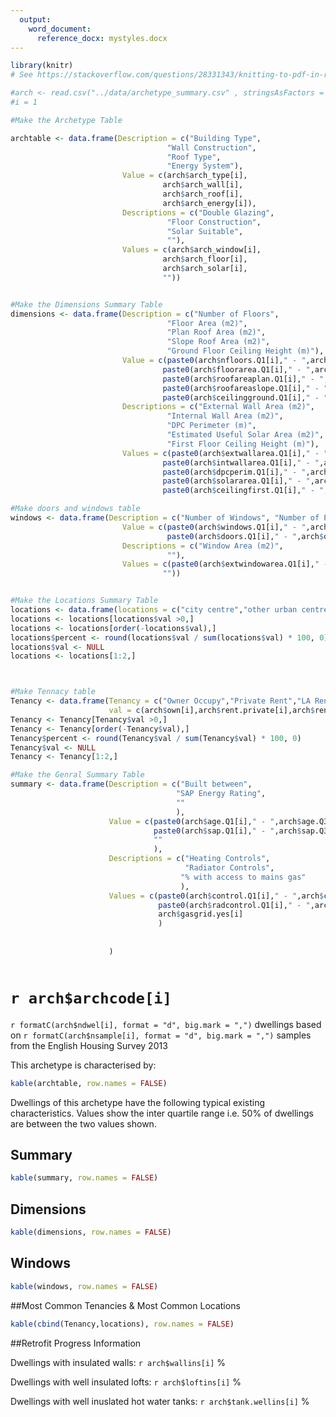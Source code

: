 ```yaml
---
  output: 
    word_document:
      reference_docx: mystyles.docx
---
```

  
```r
library(knitr) 
# See https://stackoverflow.com/questions/28331343/knitting-to-pdf-in-r for info

#arch <- read.csv("../data/archetype_summary.csv" , stringsAsFactors = FALSE)
#i = 1

#Make the Archetype Table

archtable <- data.frame(Description = c("Building Type",
                                   "Wall Construction",
                                   "Roof Type",
                                   "Energy System"), 
                         Value = c(arch$arch_type[i],
                                  arch$arch_wall[i],
                                  arch$arch_roof[i],
                                  arch$arch_energy[i]),
                         Descriptions = c("Double Glazing", 
                                   "Floor Construction", 
                                   "Solar Suitable", 
                                   ""), 
                         Values = c(arch$arch_window[i],
                                  arch$arch_floor[i],
                                  arch$arch_solar[i],
                                  ""))


#Make the Dimensions Summary Table
dimensions <- data.frame(Description = c("Number of Floors",
                                   "Floor Area (m2)",
                                   "Plan Roof Area (m2)",
                                   "Slope Roof Area (m2)",
                                   "Ground Floor Ceiling Height (m)"), 
                         Value = c(paste0(arch$nfloors.Q1[i]," - ",arch$nfloors.Q3[i]),
                                  paste0(arch$floorarea.Q1[i]," - ",arch$floorarea.Q3[i]),
                                  paste0(arch$roofareaplan.Q1[i]," - ",arch$roofareaplan.Q3[i]),
                                  paste0(arch$roofareaslope.Q1[i]," - ",arch$roofareaslope.Q3[i]),
                                  paste0(arch$ceilingground.Q1[i]," - ",arch$ceilingground.Q3[i])),
                         Descriptions = c("External Wall Area (m2)", 
                                   "Internal Wall Area (m2)", 
                                   "DPC Perimeter (m)", 
                                   "Estimated Useful Solar Area (m2)",
                                   "First Floor Ceiling Height (m)"), 
                         Values = c(paste0(arch$extwallarea.Q1[i]," - ",arch$extwallarea.Q3[i]),
                                  paste0(arch$intwallarea.Q1[i]," - ",arch$intwallarea.Q3[i]),
                                  paste0(arch$dpcperim.Q1[i]," - ",arch$dpcperim.Q3[i]),
                                  paste0(arch$solararea.Q1[i]," - ",arch$solararea.Q3[i]),
                                  paste0(arch$ceilingfirst.Q1[i]," - ",arch$ceilingfirst.Q3[i])) )

#Make doors and windows table
windows <- data.frame(Description = c("Number of Windows", "Number of External Doors"), 
                         Value = c(paste0(arch$windows.Q1[i]," - ",arch$windows.Q3[i]),
                                   paste0(arch$doors.Q1[i]," - ",arch$doors.Q3[i])),
                         Descriptions = c("Window Area (m2)", 
                                   ""), 
                         Values = c(paste0(arch$extwindowarea.Q1[i]," - ",arch$extwindowarea.Q3[i]),
                                  ""))


#Make the Locations Summary Table
locations <- data.frame(locations = c("city centre","other urban centre","suburban residential","rural residential","village centre","rural"), val = c(arch$citycentre[i], arch$otherurban[i], arch$suburban[i], arch$ruralres[i], arch$villagecentre[i], arch$rural[i]))
locations <- locations[locations$val >0,]
locations <- locations[order(-locations$val),]
locations$percent <- round(locations$val / sum(locations$val) * 100, 0)
locations$val <- NULL
locations <- locations[1:2,]



#Make Tennacy table
Tenancy <- data.frame(Tenancy = c("Owner Occupy","Private Rent","LA Rent","RSL Rent"), 
                      val = c(arch$own[i],arch$rent.private[i],arch$rent.la[i],arch$rent.rsl[i]))
Tenancy <- Tenancy[Tenancy$val >0,]
Tenancy <- Tenancy[order(-Tenancy$val),]
Tenancy$percent <- round(Tenancy$val / sum(Tenancy$val) * 100, 0)
Tenancy$val <- NULL
Tenancy <- Tenancy[1:2,]

#Make the Genral Summary Table
summary <- data.frame(Description = c("Built between",
                                     "SAP Energy Rating",
                                     ""
                                     ),
                      Value = c(paste0(arch$age.Q1[i]," - ",arch$age.Q3[i]),
                                paste0(arch$sap.Q1[i]," - ",arch$sap.Q3[i]),
                                ""
                                ),
                      Descriptions = c("Heating Controls",
                                       "Radiator Controls",
                                      "% with access to mains gas"
                                      ),
                      Values = c(paste0(arch$control.Q1[i]," - ",arch$control.Q3[i]),
                                 paste0(arch$radcontrol.Q1[i]," - ",arch$radcontrol.Q3[i]),
                                 arch$gasgrid.yes[i]
                                 )
                      
                      
                      )



```


# `r arch$archcode[i]`

`r formatC(arch$ndwel[i], format = "d", big.mark = ",")` dwellings based on `r formatC(arch$nsample[i], format = "d", big.mark = ",")` samples from the English Housing Survey 2013

This archetype is characterised by:

```r
kable(archtable, row.names = FALSE)
```

Dwellings of this archetype have the following typical existing characteristics. Values show the inter quartile range i.e. 50% of dwellings are between the two values shown.

## Summary
```r
kable(summary, row.names = FALSE)
```

## Dimensions
```r
kable(dimensions, row.names = FALSE)
```

## Windows
```r
kable(windows, row.names = FALSE)
```


##Most Common Tenancies & Most Common Locations
```r
kable(cbind(Tenancy,locations), row.names = FALSE)
```

##Retrofit Progress Information

Dwellings with insulated  walls: `r arch$wallins[i]` %

Dwellings with well insulated lofts: `r arch$loftins[i] ` %

Dwellings with well inuslated hot water tanks: `r arch$tank.wellins[i]` %

